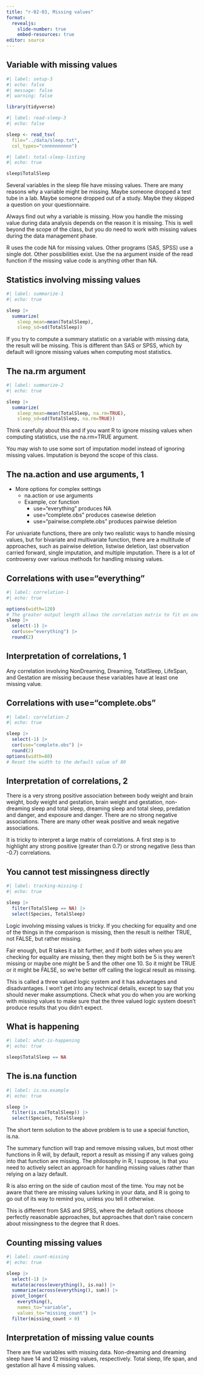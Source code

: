 ```yaml
---
title: "r-02-03, Missing values"
format: 
  revealjs:
    slide-number: true
    embed-resources: true
editor: source
---
```


## Variable with missing values

```r
#| label: setup-3
#| echo: false
#| message: false
#| warning: false

library(tidyverse)
```

```r
#| label: read-sleep-3
#| echo: false

sleep <- read_tsv(
  file="../data/sleep.txt",
  col_types="cnnnnnnnnnn")
```

```r
#| label: total-sleep-listing
#| echo: true

sleep$TotalSleep
```

::: notes

Several variables in the sleep file have missing values. There are many reasons why a variable might be missing. Maybe someone dropped a test tube in a lab. Maybe someone dropped out of a study. Maybe they skipped a question on your questionnaire.

Always find out why a variable is missing. How you handle the missing value during data analysis depends on the reason it is missing. This is well beyond the scope of the class, but you do need to work with missing values during the data management phase.

R uses the code NA for missing values. Other programs (SAS, SPSS) use a single dot. Other possibilities exist. Use the na argument inside of the read function if the missing value code is anything other than NA.

:::

## Statistics involving missing values

```r
#| label: summarize-1
#| echo: true

sleep |>
  summarize(
    sleep_mean=mean(TotalSleep),
    sleep_sd=sd(TotalSleep))
```

::: notes

If you try to compute a summary statistic on a variable with missing data, the result will be missing. This is different than SAS or SPSS, which by default will ignore missing values when computing most statistics.

:::

## The na.rm argument

```r
#| label: summarize-2
#| echo: true

sleep |>
  summarize(
    sleep_mean=mean(TotalSleep, na.rm=TRUE),
    sleep_sd=sd(TotalSleep, na.rm=TRUE))
```

::: notes

Think carefully about this and if you want R to ignore missing values when computing statistics, use the na.rm=TRUE argument.

You may wish to use some sort of imputation model instead of ignoring missing values. Imputation is beyond the scope of this class.

:::

## The na.action and use arguments, 1

-  More options for complex settings
   -   na.action or use arguments
   -   Example, cor function
       -   use="everything" produces NA
       -   use="complete.obs" produces casewise deletion
       -   use="pairwise.complete.obs" produces pairwise deletion

::: notes

For univariate functions, there are only two realistic ways to handle missing values, but for bivariate and multivariate function, there are a multitude of approaches, such as pairwise deletion, listwise deletion, last observation carried forward, single imputation, and multiple imputation. There is a lot of controversy over various methods for handling missing values.

:::

## Correlations with use="everything" {.smaller}

```r
#| label: correlation-1
#| echo: true

options(width=120)
# The greater output length allows the correlation matrix to fit on one slide.
sleep |> 
  select(-1) |>
  cor(use="everything") |>
  round(2)
```


## Interpretation of correlations, 1

Any correlation involving NonDreaming, Dreaming, TotalSleep, LifeSpan, and Gestation are missing because these variables have at least one missing value.

## Correlations with use="complete.obs" {.smaller}

```r
#| label: correlation-2
#| echo: true

sleep |> 
  select(-1) |>
  cor(use="complete.obs") |>
  round(2)
options(width=80)
# Reset the width to the default value of 80
```

## Interpretation of correlations, 2

There is a very strong positive association between body weight and brain weight, body weight and gestation, brain weight and gestation, non-dreaming sleep and total sleep, dreaming sleep and total sleep, predation and danger, and exposure and danger. There are no strong negative associations. There are many other weak positive and weak negative associations.

::: notes

It is tricky to interpret a large matrix of correlations. A first step is to highlight any strong positive (greater than 0.7) or strong negative (less than -0.7) correlations.

:::

## You cannot test missingness directly

```r
#| label: tracking-missing-1
#| echo: true

sleep |>
  filter(TotalSleep == NA) |>
  select(Species, TotalSleep)
```

<div class="notes">

Logic involving missing values is tricky. If you checking for equality and one of the things in the comparison is missing, then the result is neither TRUE, not FALSE, but rather missing.

Fair enough, but R takes it a bit further, and if both sides when you are checking for equality are missing, then they might both be 5 is they weren't missing or maybe one might be 5 and the other one 10. So it might be TRUE or it might be FALSE, so we're better off calling the logical result as missing.

This is called a three valued logic system and it has advantages and disadvantages. I won't get into any technical details, except to say that you should never make assumptions. Check what you do when you are working with missing values to make sure that the three valued logic system doesn't produce results that you didn't expect.

</div>

## What is happening

```r
#| label: what-is-happening
#| echo: true

sleep$TotalSleep == NA
```

## The is.na function

```r
#| label: is.na.example
#| echo: true

sleep |>
  filter(is.na(TotalSleep)) |>
  select(Species, TotalSleep)
```

::: notes

The short term solution to the above problem is to use a special function, is.na.

The summary function will trap and remove missing values, but most other functions in R will, by default, report a result as missing if any values going into that function are missing. The philosophy in R, I suppose, is that you need to actively select an approach for handling missing values rather than relying on a lazy default.

R is also erring on the side of caution most of the time. You may not be aware that there are missing values lurking in your data, and R is going to go out of its way to remind you, unless you tell it otherwise.

This is different from SAS and SPSS, where the default options choose perfectly reasonable approaches, but approaches that don't raise concern about missingness to the degree that R does.

:::

## Counting missing values

```r
#| label: count-missing
#| echo: true

sleep |>
  select(-1) |>
  mutate(across(everything(), is.na)) |>
  summarize(across(everything(), sum)) |>
  pivot_longer(
    everything(),
    names_to="variable",
    values_to="missing_count") |>
  filter(missing_count > 0)
```

## Interpretation of missing value counts

There are five variables with missing data. Non-dreaming and dreaming sleep have 14 and 12 missing values, respectively. Total sleep, life span, and gestation all have 4 missing values. 
